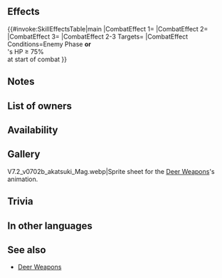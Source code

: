 {{Weapon Infobox
|tagid=SID_ブラーディア
|intID=3826
|userVersion1=Closed
|userVersion2=Open
|exclusive=0
|weaponType=Blue Tome
|cost=200
|might=8
|range=2
|effect=If foe initiates combat or if foe's HP ≥ 75% at start of combat, grants Atk+5 to unit, inflicts Atk-5 on foe, and inflicts Special cooldown charge -1 on foe per attack during combat. (Only highest value applied. Does not stack.)
|required=Elthunder;Ellight
|next=Blárdeer+
|promotionRarity=5
|promotionTier=1
|properties=random_owner
}}
==Effects==
{{#invoke:SkillEffectsTable|main
|CombatEffect 1={{SkillEffectText|Temporary buffs|Atk|5}}
|CombatEffect 2={{SkillEffectText|Temporary debuffs|Atk|5}}
|CombatEffect 3={{SkillEffectText|Guard}}
|CombatEffect 2-3 Targets={{SkillTargetText|Foe}}
|CombatEffect Conditions=Enemy Phase '''or'''<br>{{SkillTargetText|Foe}}'s HP ≥ 75%<br>at start of combat
}}
==Notes==
{{IfFoeInitiates}}
{{Temporary buffs}}
{{Temporary debuffs}}
{{CooldownChargeMinus}}
==List of owners==
{{Skill Hero List}}
==Availability==
{{PassiveFocusList}}
{{PassiveDistributionList}}
{{PassiveCombatManualList}}
==Gallery==
<gallery>
V7.2_v0702b_akatsuki_Mag.webp|Sprite sheet for the [[Skill families/Weapons#Deer|Deer Weapons]]'s animation.
</gallery>
==Trivia==
{{TomeColorTrivia|blar}}
==In other languages==
{{OtherLanguages
|japanese=ブラーディア
|german=Blárhirsch
|spanishEU=Ciervo zarco
|spanishLA=Ciervo añil
|french=Biche saphir
|italian=Turchincervo
|chineseTW=蒼藍之鹿
|portuguese=Cervo anil
}}
==See also==
{{See also skills|cond=(Description LIKE '%if foe initiates combat%f foe_s HP%at start of combat%grants Atk+%to unit%inflicts Atk-%on foe during combat%' OR Description LIKE '%if foe initiates combat%f foe_s HP%at start of combat%inflicts Special cooldown charge -1 on foe per attack%') AND Exclusive='1' AND NAME NOT LIKE '%deer+'}}
* [[Skill families/Weapons#Deer|Deer Weapons]]
{{Weapons Navbox}}